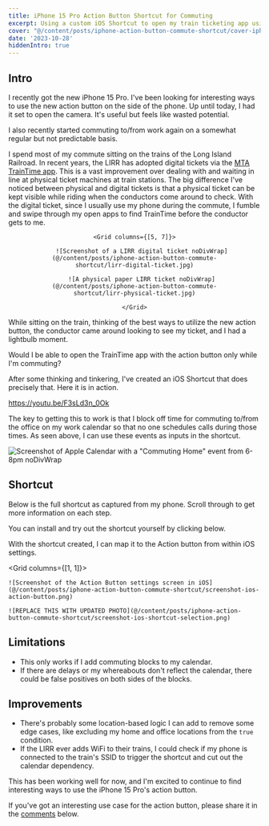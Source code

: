 ```yaml
---
title: iPhone 15 Pro Action Button Shortcut for Commuting
excerpt: Using a custom iOS Shortcut to open my train ticketing app using the iPhone 15 Pro action button only while commuting
cover: "@/content/posts/iphone-action-button-commute-shortcut/cover-iphone-action-button.jpg"
date: '2023-10-28'
hiddenIntro: true
---
```




## Intro

I recently got the new iPhone 15 Pro. I've been looking for interesting ways to use the new action button on the side of the phone. Up until today, I had it set to open the camera. It's useful but feels like wasted potential.

I also recently started commuting to/from work again on a somewhat regular but not predictable basis.

I spend most of my commute sitting on the trains of the Long Island Railroad. In recent years, the LIRR has adopted digital tickets via the [MTA TrainTime app](https://new.mta.info/traintime). This is a vast improvement over dealing with and waiting in line at physical ticket machines at train stations. The big difference I've noticed between physical and digital tickets is that a physical ticket can be kept visible while riding when the conductors come around to check. With the digital ticket, since I usually use my phone during the commute, I fumble and swipe through my open apps to find TrainTime before the conductor gets to me.

<Figure
    align="center"
    caption="A digital and a physical LIRR ticket">

    <Grid columns={[5, 7]}>

        ![Screenshot of a LIRR digital ticket noDivWrap](@/content/posts/iphone-action-button-commute-shortcut/lirr-digital-ticket.jpg)

        ![A physical paper LIRR ticket noDivWrap](@/content/posts/iphone-action-button-commute-shortcut/lirr-physical-ticket.jpg)

    </Grid>

</Figure>

While sitting on the train, thinking of the best ways to utilize the new action button, the conductor came around looking to see my ticket, and I had a lightbulb moment.

<Aside type="idea">
    Would I be able to open the TrainTime app with the action button only while I'm commuting?
</Aside>

After some thinking and tinkering, I've created an iOS Shortcut that does precisely that. Here it is in action.

<YouTubeEmbed id="F3sLd3n_0Ok">https://youtu.be/F3sLd3n_0Ok</YouTubeEmbed>

The key to getting this to work is that I block off time for commuting to/from the office on my work calendar so that no one schedules calls during those times. As seen above, I can use these events as inputs in the shortcut.

![Screenshot of Apple Calendar with a "Commuting Home" event from 6-8pm noDivWrap](@/content/posts/iphone-action-button-commute-shortcut/screenshot-calendar-commuting-event.jpg)

## Shortcut

Below is the full shortcut as captured from my phone. Scroll through to get more information on each step.

<InteractiveiPhone class="mb-4" />

You can install and try out the shortcut yourself by clicking below.

<SiriShortcut
    url="https://www.icloud.com/shortcuts/013d2209d99f4bc3987b2b92ada621e9"
    title="Open TrainTime App While Commuting"
    color="bg-sky-500"
    class="mx-auto mb-6"
/>

With the shortcut created, I can map it to the Action button from within iOS settings.

<Grid columns={[1, 1]}>

    ![Screenshot of the Action Button settings screen in iOS](@/content/posts/iphone-action-button-commute-shortcut/screenshot-ios-action-button.png)

    ![REPLACE THIS WITH UPDATED PHOTO](@/content/posts/iphone-action-button-commute-shortcut/screenshot-ios-shortcut-selection.png)

</Grid>

## Limitations
 * This only works if I add commuting blocks to my calendar.
 * If there are delays or my whereabouts don't reflect the calendar, there could be false positives on both sides of the blocks.

## Improvements
 * There's probably some location-based logic I can add to remove some edge cases, like excluding my home and office locations from the `true` condition.
 * If the LIRR ever adds WiFi to their trains, I could check if my phone is connected to the train's SSID to trigger the shortcut and cut out the calendar dependency.

This has been working well for now, and I'm excited to continue to find interesting ways to use the iPhone 15 Pro's action button.

If you've got an interesting use case for the action button, please share it in the [comments](#comments) below.




